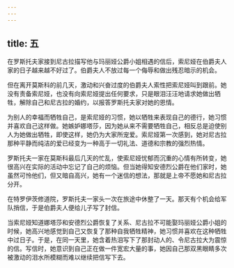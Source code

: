 ```yaml
---
---
---
```

title: 五
---



在罗斯托夫家接到尼古拉描写他与玛丽娅公爵小姐相遇的信后，索尼娅在伯爵夫人家的日子越来越不好过了。伯爵夫人不放过每一个侮辱和做出残忍暗示的机会。

但在离开莫斯科的前几天，激动和兴奋过度的伯爵夫人索性把索尼娅叫到跟前。她没有责备索尼娅，也没有向索尼娅提出任何要求，只是眼泪汪汪地请求她做出牺牲，解除自己和尼古拉的婚约，以报答罗斯托夫家对她的恩情。

为别人的幸福而牺牲自己，是索尼娅的习惯，她以牺牲来表现自己的德行，她习惯并喜欢自己这样做。她嫉妒娜塔莎，因为她从来不需要牺牲自己，相反总是迫使别人为她做出牺牲，即使这样，她仍为大家所宠爱。索尼娅第一次感到，她对尼古拉那种平静而纯洁的爱已经变为一种高于一切礼法、道德和宗教的强烈热情。

罗斯托夫一家在莫斯科最后几天的忙乱，使索尼娅忧郁而沉重的心情有所转变，她很高兴在实际的活动中忘记了自己的烦恼。但当她得知安德烈公爵在他们家时，她虽然可怜他们，但又暗自高兴，她有一个迷信的想法，那就是上帝不愿她和尼古拉分开。

在特罗伊茨修道院，罗斯托夫一家头一次在旅途中休整了一天。那天有个机会给军队捎信，于是伯爵夫人便给儿子写了封信。

当索尼娅知道娜塔莎和安德烈公爵恢复了关系、尼古拉不可能娶玛丽娅公爵小姐的时候，她高兴地感觉到自己又恢复了那种自我牺牲精神，她习惯并喜欢在这种牺牲中过日子。于是，在同一天里，她含着热泪写下了那封动人的、令尼古拉大为震惊的信。写信时，她意识到自己正在做一件宽宏大量的事，她因自己那双黑眼睛多次被激动的泪水所模糊而难以继续把信写下去。